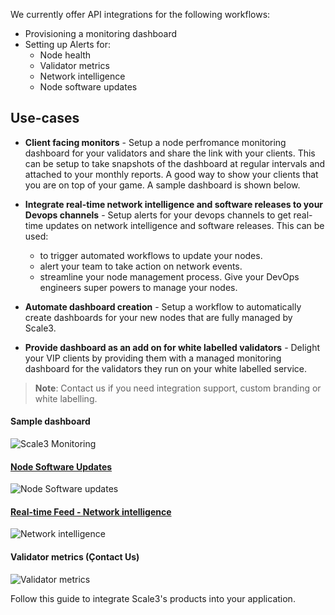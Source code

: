We currently offer API integrations for the following workflows:
- Provisioning a monitoring dashboard
- Setting up Alerts for:
  - Node health
  - Validator metrics
  - Network intelligence
  - Node software updates

## Use-cases

- **Client facing monitors** - Setup a node perfromance monitoring dashboard for your validators and share the link with your clients. This can be setup to take snapshots of the dashboard at regular intervals and attached to your monthly reports. A good way to show your clients that you are on top of your game. A sample dashboard is shown below.

- **Integrate real-time network intelligence and software releases to your Devops channels** - Setup alerts for your devops channels to get real-time updates on network intelligence and software releases. This can be used:
  - to trigger automated workflows to update your nodes.
  - alert your team to take action on network events.
  - streamline your node management process.
Give your DevOps engineers super powers to manage your nodes.

- **Automate dashboard creation** - Setup a workflow to automatically create dashboards for your new nodes that are fully managed by Scale3.
- **Provide dashboard as an add on for white labelled validators** - Delight your VIP clients by providing them with a managed monitoring dashboard for the validators they run on your white labelled service.

> **Note**: Contact us if you need integration support, custom branding or white labelling.

#### Sample dashboard
![Scale3 Monitoring](/images/sui-grafana.png) 
#### [Node Software Updates](/api-integration/node-updates) 
![Node Software updates](/images/node-updates.png)
####  [Real-time Feed - Network intelligence](/api-integration/network-feed) 
![Network intelligence](/images/network-intelligence.png)
#### Validator metrics (Çontact Us)
![Validator metrics](/images/sui-alerts.png)

Follow this guide to integrate Scale3's products into your application.

